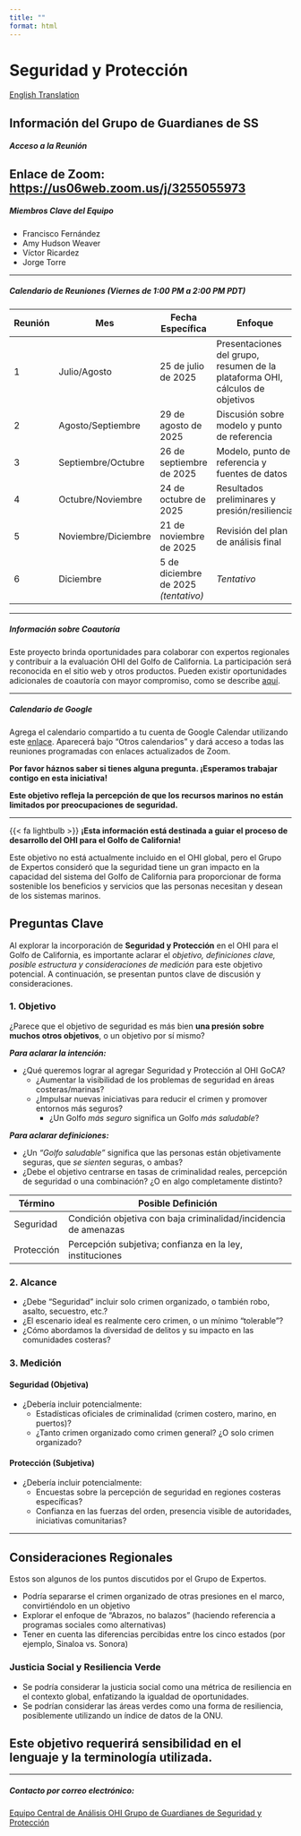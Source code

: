 ```yaml
---
title: ""
format: html
---
```

# <i class="fa-solid fa-shield"></i> Seguridad y Protección

<div class="button-container">
  <a href="https://ohi-goc.github.io/OHI_GOC/chapters/ss.html" class="custom-button">
    <i class="fas fa-globe"></i> English Translation
  </a>
</div>

::: {.callout-note collapse="true"}

## Información del Grupo de Guardianes de SS

##### **Acceso a la Reunión**

**Enlace de Zoom:** <https://us06web.zoom.us/j/3255055973>
---

##### **Miembros Clave del Equipo**
- Francisco Fernández  
- Amy Hudson Weaver  
- Víctor Ricardez  
- Jorge Torre  

---

##### **Calendario de Reuniones _(Viernes de 1:00 PM a 2:00 PM PDT)_**

| Reunión | Mes | Fecha Específica | Enfoque |
|---------|------|------------------|---------|
| 1 | Julio/Agosto | 25 de julio de 2025 | Presentaciones del grupo, resumen de la plataforma OHI, cálculos de objetivos |
| 2 | Agosto/Septiembre | 29 de agosto de 2025 | Discusión sobre modelo y punto de referencia |
| 3 | Septiembre/Octubre | 26 de septiembre de 2025 | Modelo, punto de referencia y fuentes de datos |
| 4 | Octubre/Noviembre | 24 de octubre de 2025 | Resultados preliminares y presión/resiliencia |
| 5 | Noviembre/Diciembre | 21 de noviembre de 2025 | Revisión del plan de análisis final |
| 6 | Diciembre | 5 de diciembre de 2025 *(tentativo)* | *Tentativo* |

---

##### **Información sobre Coautoría**

Este proyecto brinda oportunidades para colaborar con expertos regionales y contribuir a la evaluación OHI del Golfo de California. La participación será reconocida en el sitio web y otros productos. Pueden existir oportunidades adicionales de coautoría con mayor compromiso, como se describe [aquí](https://docs.google.com/document/d/16jwVGjbQpF_6B6sbkhb4xO00WAXdDiESBXu-n2a7D1k/edit?tab=t.0).

---

##### **Calendario de Google**

Agrega el calendario compartido a tu cuenta de Google Calendar utilizando este [enlace](https://calendar.google.com/calendar/u/0?cid=Y184ZmIyNzhjNmQwM2E5MGFjZDJjYWE0MDdhOTcyY2ZlMjcxYTQwNzA3Mjc0MDFiNzM0NzRkNjdjNGM0NDE0ZjQyQGdyb3VwLmNhbGVuZGFyLmdvb2dsZS5jb20). Aparecerá bajo "Otros calendarios" y dará acceso a todas las reuniones programadas con enlaces actualizados de Zoom.

**Por favor háznos saber si tienes alguna pregunta. ¡Esperamos trabajar contigo en esta iniciativa!**

:::


**Este objetivo refleja la percepción de que los recursos marinos no están limitados por preocupaciones de seguridad.**

---

<div class="custom-box">
{{< fa lightbulb >}} **¡Esta información está destinada a guiar el proceso de desarrollo del OHI para el Golfo de California!**

Este objetivo no está actualmente incluido en el OHI global, pero el Grupo de Expertos consideró que la seguridad tiene un gran impacto en la capacidad del sistema del Golfo de California para proporcionar de forma sostenible los beneficios y servicios que las personas necesitan y desean de los sistemas marinos.

</div>

## Preguntas Clave

Al explorar la incorporación de **Seguridad y Protección** en el OHI para el Golfo de California, es importante aclarar el *objetivo, definiciones clave, posible estructura y consideraciones de medición* para este objetivo potencial. A continuación, se presentan puntos clave de discusión y consideraciones.

### 1. Objetivo

¿Parece que el objetivo de seguridad es más bien **una presión sobre muchos otros objetivos**, o un objetivo por sí mismo?

**_Para aclarar la intención:_**

- ¿Qué queremos lograr al agregar Seguridad y Protección al OHI GoCA?
  - ¿Aumentar la visibilidad de los problemas de seguridad en áreas costeras/marinas?
  - ¿Impulsar nuevas iniciativas para reducir el crimen y promover entornos más seguros?
    - ¿Un Golfo *más seguro* significa un Golfo *más saludable*?

**_Para aclarar definiciones:_**

- ¿Un *"Golfo saludable"* significa que las personas están objetivamente seguras, que *se sienten* seguras, o ambas?
- ¿Debe el objetivo centrarse en tasas de criminalidad reales, percepción de seguridad o una combinación? ¿O en algo completamente distinto?

| Término   | Posible Definición                                                |
|-----------|-------------------------------------------------------------------|
| Seguridad | Condición objetiva con baja criminalidad/incidencia de amenazas   |
| Protección | Percepción subjetiva; confianza en la ley, instituciones         |

### 2. Alcance

- ¿Debe "Seguridad" incluir solo crimen organizado, o también robo, asalto, secuestro, etc.?
- ¿El escenario ideal es realmente cero crimen, o un mínimo "tolerable"?
- ¿Cómo abordamos la diversidad de delitos y su impacto en las comunidades costeras?

### 3. Medición

#### Seguridad (Objetiva)

- ¿Debería incluir potencialmente:
  - Estadísticas oficiales de criminalidad (crimen costero, marino, en puertos)?
  - ¿Tanto crimen organizado como crimen general? ¿O solo crimen organizado?

#### Protección (Subjetiva)

- ¿Debería incluir potencialmente:
  - Encuestas sobre la percepción de seguridad en regiones costeras específicas?
  - Confianza en las fuerzas del orden, presencia visible de autoridades, iniciativas comunitarias?

---

## Consideraciones Regionales

Estos son algunos de los puntos discutidos por el Grupo de Expertos.

- Podría separarse el crimen organizado de otras presiones en el marco, convirtiéndolo en un objetivo
- Explorar el enfoque de "Abrazos, no balazos" (haciendo referencia a programas sociales como alternativas)
- Tener en cuenta las diferencias percibidas entre los cinco estados (por ejemplo, Sinaloa vs. Sonora)

### Justicia Social y Resiliencia Verde

- Se podría considerar la justicia social como una métrica de resiliencia en el contexto global, enfatizando la igualdad de oportunidades.
- Se podrían considerar las áreas verdes como una forma de resiliencia, posiblemente utilizando un índice de datos de la ONU.

::: {.callout-warning}

## Este objetivo requerirá sensibilidad en el lenguaje y la terminología utilizada.
:::

---

##### Contacto por correo electrónico:

<div class="button-container">
  <a href="mailto:core-ohi-gulf-ca@nceas.ucsb.edu" class="custom-button">
    <i class="fa-solid fa-square-poll-vertical"></i> Equipo Central de Análisis OHI
  </a>
  <a href="mailto:ss-ohi-gulf-ca@nceas.ucsb.edu" class="custom-button secondary">
    <i class="fa-solid fa-people-group"></i> Grupo de Guardianes de Seguridad y Protección
  </a>
</div>

